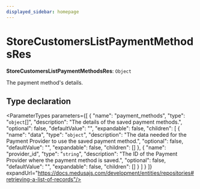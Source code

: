 ```yaml
---
displayed_sidebar: homepage
---
```



# StoreCustomersListPaymentMethodsRes

 **StoreCustomersListPaymentMethodsRes**: `Object`

The payment method's details.

## Type declaration

<ParameterTypes parameters={[
  {
    "name": "payment_methods",
    "type": "`object`[]",
    "description": "The details of the saved payment methods.",
    "optional": false,
    "defaultValue": "",
    "expandable": false,
    "children": [
      {
        "name": "data",
        "type": "`object`",
        "description": "The data needed for the Payment Provider to use the saved payment method.",
        "optional": false,
        "defaultValue": "",
        "expandable": false,
        "children": []
      },
      {
        "name": "provider_id",
        "type": "`string`",
        "description": "The ID of the Payment Provider where the payment method is saved.",
        "optional": false,
        "defaultValue": "",
        "expandable": false,
        "children": []
      }
    ]
  }
]} expandUrl="https://docs.medusajs.com/development/entities/repositories#retrieving-a-list-of-records"/>
